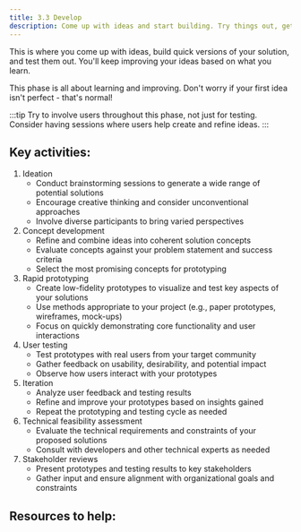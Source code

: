 ```yaml
---
title: 3.3 Develop
description: Come up with ideas and start building. Try things out, get feedback, and keep improving.
---
```


This is where you come up with ideas, build quick versions of your solution, and test them out. You'll keep improving your ideas based on what you learn.

This phase is all about learning and improving. Don't worry if your first idea isn't perfect - that's normal!

:::tip
Try to involve users throughout this phase, not just for testing. Consider having sessions where users help create and refine ideas.
:::

## Key activities:

1. Ideation
   - Conduct brainstorming sessions to generate a wide range of potential solutions
   - Encourage creative thinking and consider unconventional approaches
   - Involve diverse participants to bring varied perspectives
2. Concept development
   - Refine and combine ideas into coherent solution concepts
   - Evaluate concepts against your problem statement and success criteria
   - Select the most promising concepts for prototyping
3. Rapid prototyping
   - Create low-fidelity prototypes to visualize and test key aspects of your solutions
   - Use methods appropriate to your project (e.g., paper prototypes, wireframes, mock-ups)
   - Focus on quickly demonstrating core functionality and user interactions
4. User testing
   - Test prototypes with real users from your target community
   - Gather feedback on usability, desirability, and potential impact
   - Observe how users interact with your prototypes
5. Iteration
   - Analyze user feedback and testing results
   - Refine and improve your prototypes based on insights gained
   - Repeat the prototyping and testing cycle as needed
6. Technical feasibility assessment
   - Evaluate the technical requirements and constraints of your proposed solutions
   - Consult with developers and other technical experts as needed
7. Stakeholder reviews
   - Present prototypes and testing results to key stakeholders
   - Gather input and ensure alignment with organizational goals and constraints

## Resources to help:


<FilteredResources matchSection="develop" />
